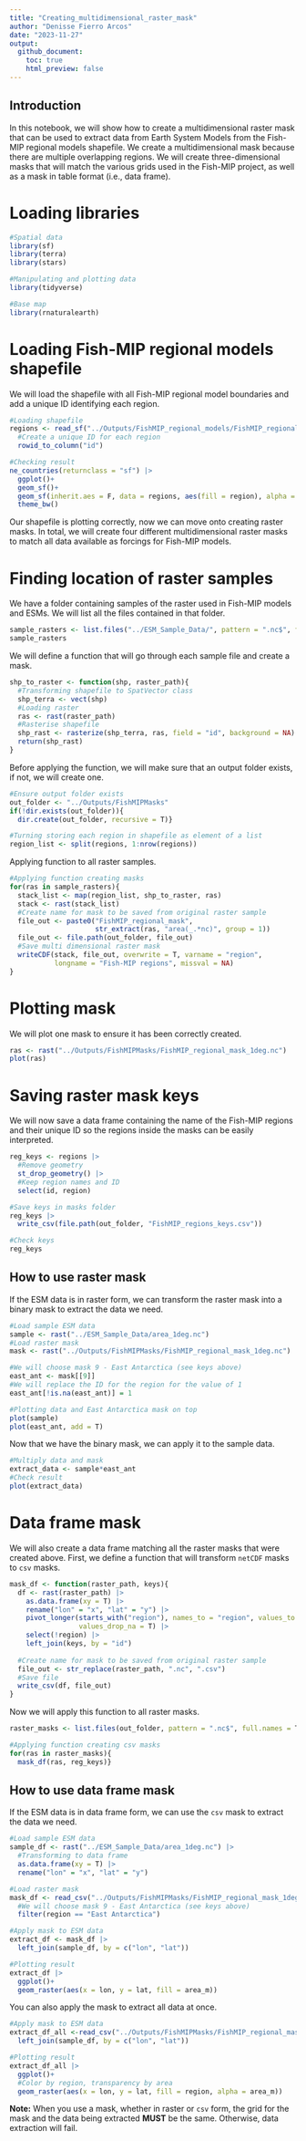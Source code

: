 ```yaml
---
title: "Creating_multidimensional_raster_mask"
author: "Denisse Fierro Arcos"
date: "2023-11-27"
output:
  github_document:
    toc: true
    html_preview: false
---
```


## Introduction

In this notebook, we will show how to create a multidimensional raster mask that can be used to extract data from Earth System Models from the Fish-MIP regional models shapefile. We create a multidimensional mask because there are multiple overlapping regions. We will create three-dimensional masks that will match the various grids used in the Fish-MIP project, as well as a mask in table format (i.e., data frame).  
  
# Loading libraries
  
```r
#Spatial data
library(sf)
library(terra)
library(stars)

#Manipulating and plotting data
library(tidyverse)

#Base map
library(rnaturalearth)
```
  
# Loading Fish-MIP regional models shapefile
We will load the shapefile with all Fish-MIP regional model boundaries and add a unique ID identifying each region.  
  
```r
#Loading shapefile
regions <- read_sf("../Outputs/FishMIP_regional_models/FishMIP_regional_models.shp") |> 
  #Create a unique ID for each region
  rowid_to_column("id")

#Checking result
ne_countries(returnclass = "sf") |> 
  ggplot()+
  geom_sf()+
  geom_sf(inherit.aes = F, data = regions, aes(fill = region), alpha = 0.7)+
  theme_bw()
```
  
Our shapefile is plotting correctly, now we can move onto creating raster masks. In total, we will create four different multidimensional raster masks to match all data available as forcings for Fish-MIP models.  
  
# Finding location of raster samples
We have a folder containing samples of the raster used in Fish-MIP models and ESMs. We will list all the files contained in that folder.    
  
```r
sample_rasters <- list.files("../ESM_Sample_Data/", pattern = ".nc$", full.names = T)
sample_rasters
```
  
We will define a function that will go through each sample file and create a mask.  
  
```r
shp_to_raster <- function(shp, raster_path){
  #Transforming shapefile to SpatVector class
  shp_terra <- vect(shp)
  #Loading raster
  ras <- rast(raster_path)
  #Rasterise shapefile
  shp_rast <- rasterize(shp_terra, ras, field = "id", background = NA)
  return(shp_rast)
}
```
  
Before applying the function, we will make sure that an output folder exists, if not, we will create one.  
  
```r
#Ensure output folder exists
out_folder <- "../Outputs/FishMIPMasks"
if(!dir.exists(out_folder)){
  dir.create(out_folder, recursive = T)}

#Turning storing each region in shapefile as element of a list
region_list <- split(regions, 1:nrow(regions))
```
  
Applying function to all raster samples.  
  
```r
#Applying function creating masks
for(ras in sample_rasters){
  stack_list <- map(region_list, shp_to_raster, ras)
  stack <- rast(stack_list)
  #Create name for mask to be saved from original raster sample
  file_out <- paste0("FishMIP_regional_mask", 
                     str_extract(ras, "area(_.*nc)", group = 1))
  file_out <- file.path(out_folder, file_out)
  #Save multi dimensional raster mask
  writeCDF(stack, file_out, overwrite = T, varname = "region",
           longname = "Fish-MIP regions", missval = NA)
}
```
  
# Plotting mask
We will plot one mask to ensure it has been correctly created.  
  
```r
ras <- rast("../Outputs/FishMIPMasks/FishMIP_regional_mask_1deg.nc")
plot(ras)
```
  
# Saving raster mask keys
We will now save a data frame containing the name of the Fish-MIP regions and their unique ID so the regions inside the masks can be easily interpreted.  
  
```r
reg_keys <- regions |> 
  #Remove geometry
  st_drop_geometry() |> 
  #Keep region names and ID
  select(id, region) 

#Save keys in masks folder
reg_keys |> 
  write_csv(file.path(out_folder, "FishMIP_regions_keys.csv"))

#Check keys
reg_keys
```
  
## How to use raster mask
If the ESM data is in raster form, we can transform the raster mask into a binary mask to extract the data we need.  
  
```r
#Load sample ESM data
sample <- rast("../ESM_Sample_Data/area_1deg.nc")
#Load raster mask
mask <- rast("../Outputs/FishMIPMasks/FishMIP_regional_mask_1deg.nc")

#We will choose mask 9 - East Antarctica (see keys above)
east_ant <- mask[[9]]
#We will replace the ID for the region for the value of 1
east_ant[!is.na(east_ant)] = 1

#Plotting data and East Antarctica mask on top
plot(sample)
plot(east_ant, add = T)
```
  
Now that we have the binary mask, we can apply it to the sample data.  
  
```r
#Multiply data and mask
extract_data <- sample*east_ant
#Check result
plot(extract_data)
```
  
# Data frame mask
We will also create a data frame matching all the raster masks that were created above. First, we define a function that will transform `netCDF` masks to `csv` masks.  
  
```r
mask_df <- function(raster_path, keys){
  df <- rast(raster_path) |> 
    as.data.frame(xy = T) |> 
    rename("lon" = "x", "lat" = "y") |> 
    pivot_longer(starts_with("region"), names_to = "region", values_to = "id", 
                 values_drop_na = T) |>
    select(!region) |> 
    left_join(keys, by = "id")
  
  #Create name for mask to be saved from original raster sample
  file_out <- str_replace(raster_path, ".nc", ".csv")
  #Save file
  write_csv(df, file_out)
}
```
  
Now we will apply this function to all raster masks.  
  
```r
raster_masks <- list.files(out_folder, pattern = ".nc$", full.names = T)

#Applying function creating csv masks
for(ras in raster_masks){
  mask_df(ras, reg_keys)}
```
  
## How to use data frame mask
If the ESM data is in data frame form, we can use the `csv` mask to extract the data we need.  
  
```r
#Load sample ESM data
sample_df <- rast("../ESM_Sample_Data/area_1deg.nc") |> 
  #Transforming to data frame
  as.data.frame(xy = T) |> 
  rename("lon" = "x", "lat" = "y")

#Load raster mask
mask_df <- read_csv("../Outputs/FishMIPMasks/FishMIP_regional_mask_1deg.csv") |> 
  #We will choose mask 9 - East Antarctica (see keys above)
  filter(region == "East Antarctica")

#Apply mask to ESM data
extract_df <- mask_df |> 
  left_join(sample_df, by = c("lon", "lat"))

#Plotting result
extract_df |> 
  ggplot()+
  geom_raster(aes(x = lon, y = lat, fill = area_m))
```
  
You can also apply the mask to extract all data at once.  
  
```r
#Apply mask to ESM data
extract_df_all <-read_csv("../Outputs/FishMIPMasks/FishMIP_regional_mask_1deg.csv") |> 
  left_join(sample_df, by = c("lon", "lat"))

#Plotting result
extract_df_all |> 
  ggplot()+
  #Color by region, transparency by area
  geom_raster(aes(x = lon, y = lat, fill = region, alpha = area_m))
```
  
**Note:** When you use a mask, whether in raster or `csv` form, the grid for the mask and the data being extracted **MUST** be the same. Otherwise, data extraction will fail.  
  
